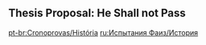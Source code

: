 {{EventTabs
|subpage1 = Characters
|gallery  = false
}}

==Thesis Proposal: He Shall not Pass==
{{Transclude|Thesis Proposal: He Shall not Pass|Dialogue|main=1|top=1}}

[[pt-br:Cronoprovas/História]]
[[ru:Испытания Фаиз/История]]